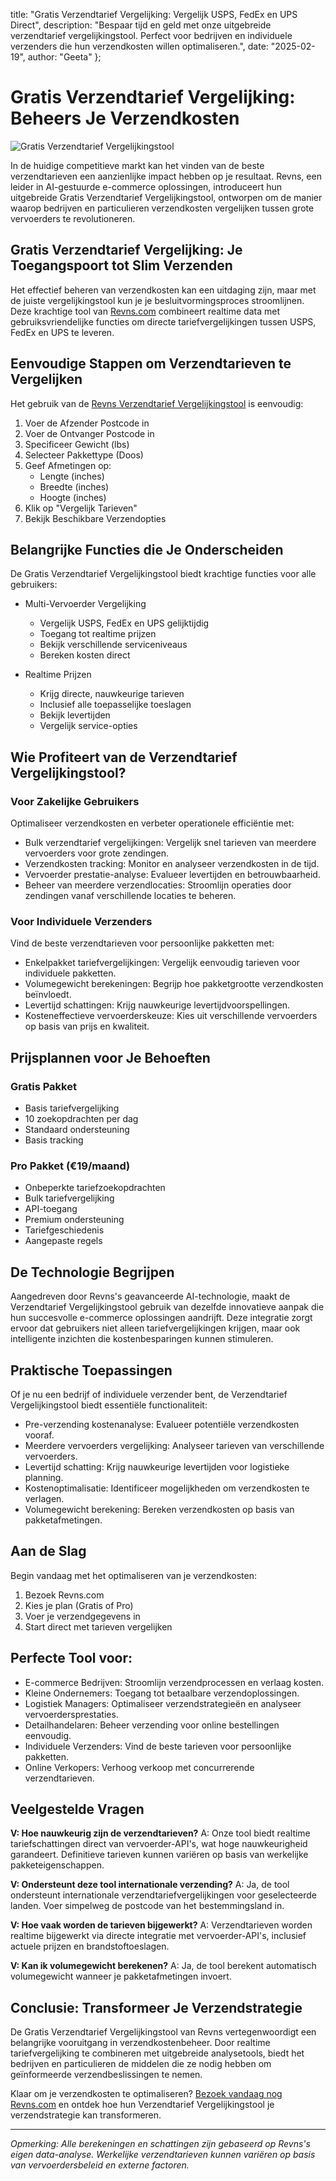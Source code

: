   title: "Gratis Verzendtarief Vergelijking: Vergelijk USPS, FedEx en UPS Direct",
  description: "Bespaar tijd en geld met onze uitgebreide verzendtarief vergelijkingstool. Perfect voor bedrijven en individuele verzenders die hun verzendkosten willen optimaliseren.",
  date: "2025-02-19",
  author: "Geeta"
};

# Gratis Verzendtarief Vergelijking: Beheers Je Verzendkosten

![Gratis Verzendtarief Vergelijkingstool](/images/blog/free-shipping-rate-comparison.jpeg)

In de huidige competitieve markt kan het vinden van de beste verzendtarieven een aanzienlijke impact hebben op je resultaat. Revns, een leider in AI-gestuurde e-commerce oplossingen, introduceert hun uitgebreide Gratis Verzendtarief Vergelijkingstool, ontworpen om de manier waarop bedrijven en particulieren verzendkosten vergelijken tussen grote vervoerders te revolutioneren.

## Gratis Verzendtarief Vergelijking: Je Toegangspoort tot Slim Verzenden

Het effectief beheren van verzendkosten kan een uitdaging zijn, maar met de juiste vergelijkingstool kun je je besluitvormingsproces stroomlijnen. Deze krachtige tool van [Revns.com](https://www.revns.com) combineert realtime data met gebruiksvriendelijke functies om directe tariefvergelijkingen tussen USPS, FedEx en UPS te leveren.

## Eenvoudige Stappen om Verzendtarieven te Vergelijken

Het gebruik van de [Revns Verzendtarief Vergelijkingstool](https://www.revns.com/tools/shipping-comparison) is eenvoudig:

1. Voer de Afzender Postcode in
2. Voer de Ontvanger Postcode in
3. Specificeer Gewicht (lbs)
4. Selecteer Pakkettype (Doos)
5. Geef Afmetingen op:
   - Lengte (inches)
   - Breedte (inches)
   - Hoogte (inches)
6. Klik op "Vergelijk Tarieven"
7. Bekijk Beschikbare Verzendopties

## Belangrijke Functies die Je Onderscheiden

De Gratis Verzendtarief Vergelijkingstool biedt krachtige functies voor alle gebruikers:

- Multi-Vervoerder Vergelijking
  - Vergelijk USPS, FedEx en UPS gelijktijdig
  - Toegang tot realtime prijzen
  - Bekijk verschillende serviceniveaus
  - Bereken kosten direct

- Realtime Prijzen
  - Krijg directe, nauwkeurige tarieven
  - Inclusief alle toepasselijke toeslagen
  - Bekijk levertijden
  - Vergelijk service-opties

## Wie Profiteert van de Verzendtarief Vergelijkingstool?

### Voor Zakelijke Gebruikers
Optimaliseer verzendkosten en verbeter operationele efficiëntie met:
- Bulk verzendtarief vergelijkingen: Vergelijk snel tarieven van meerdere vervoerders voor grote zendingen.
- Verzendkosten tracking: Monitor en analyseer verzendkosten in de tijd.
- Vervoerder prestatie-analyse: Evalueer levertijden en betrouwbaarheid.
- Beheer van meerdere verzendlocaties: Stroomlijn operaties door zendingen vanaf verschillende locaties te beheren.

### Voor Individuele Verzenders
Vind de beste verzendtarieven voor persoonlijke pakketten met:
- Enkelpakket tariefvergelijkingen: Vergelijk eenvoudig tarieven voor individuele pakketten.
- Volumegewicht berekeningen: Begrijp hoe pakketgrootte verzendkosten beïnvloedt.
- Levertijd schattingen: Krijg nauwkeurige levertijdvoorspellingen.
- Kosteneffectieve vervoerderskeuze: Kies uit verschillende vervoerders op basis van prijs en kwaliteit.

## Prijsplannen voor Je Behoeften

### Gratis Pakket
- Basis tariefvergelijking
- 10 zoekopdrachten per dag
- Standaard ondersteuning
- Basis tracking

### Pro Pakket (€19/maand)
- Onbeperkte tariefzoekopdrachten
- Bulk tariefvergelijking
- API-toegang
- Premium ondersteuning
- Tariefgeschiedenis
- Aangepaste regels

## De Technologie Begrijpen

Aangedreven door Revns's geavanceerde AI-technologie, maakt de Verzendtarief Vergelijkingstool gebruik van dezelfde innovatieve aanpak die hun succesvolle e-commerce oplossingen aandrijft. Deze integratie zorgt ervoor dat gebruikers niet alleen tariefvergelijkingen krijgen, maar ook intelligente inzichten die kostenbesparingen kunnen stimuleren.

## Praktische Toepassingen

Of je nu een bedrijf of individuele verzender bent, de Verzendtarief Vergelijkingstool biedt essentiële functionaliteit:

- Pre-verzending kostenanalyse: Evalueer potentiële verzendkosten vooraf.
- Meerdere vervoerders vergelijking: Analyseer tarieven van verschillende vervoerders.
- Levertijd schatting: Krijg nauwkeurige levertijden voor logistieke planning.
- Kostenoptimalisatie: Identificeer mogelijkheden om verzendkosten te verlagen.
- Volumegewicht berekening: Bereken verzendkosten op basis van pakketafmetingen.

## Aan de Slag

Begin vandaag met het optimaliseren van je verzendkosten:

1. Bezoek Revns.com
2. Kies je plan (Gratis of Pro)
3. Voer je verzendgegevens in
4. Start direct met tarieven vergelijken

## Perfecte Tool voor:
- E-commerce Bedrijven: Stroomlijn verzendprocessen en verlaag kosten.
- Kleine Ondernemers: Toegang tot betaalbare verzendoplossingen.
- Logistiek Managers: Optimaliseer verzendstrategieën en analyseer vervoerdersprestaties.
- Detailhandelaren: Beheer verzending voor online bestellingen eenvoudig.
- Individuele Verzenders: Vind de beste tarieven voor persoonlijke pakketten.
- Online Verkopers: Verhoog verkoop met concurrerende verzendtarieven.

## Veelgestelde Vragen

**V: Hoe nauwkeurig zijn de verzendtarieven?**
A: Onze tool biedt realtime tariefschattingen direct van vervoerder-API's, wat hoge nauwkeurigheid garandeert. Definitieve tarieven kunnen variëren op basis van werkelijke pakketeigenschappen.

**V: Ondersteunt deze tool internationale verzending?**
A: Ja, de tool ondersteunt internationale verzendtariefvergelijkingen voor geselecteerde landen. Voer simpelweg de postcode van het bestemmingsland in.

**V: Hoe vaak worden de tarieven bijgewerkt?**
A: Verzendtarieven worden realtime bijgewerkt via directe integratie met vervoerder-API's, inclusief actuele prijzen en brandstoftoeslagen.

**V: Kan ik volumegewicht berekenen?**
A: Ja, de tool berekent automatisch volumegewicht wanneer je pakketafmetingen invoert.

## Conclusie: Transformeer Je Verzendstrategie

De Gratis Verzendtarief Vergelijkingstool van Revns vertegenwoordigt een belangrijke vooruitgang in verzendkostenbeheer. Door realtime tariefvergelijking te combineren met uitgebreide analysetools, biedt het bedrijven en particulieren de middelen die ze nodig hebben om geïnformeerde verzendbeslissingen te nemen.

Klaar om je verzendkosten te optimaliseren? [Bezoek vandaag nog Revns.com](https://www.revns.com/demo) en ontdek hoe hun Verzendtarief Vergelijkingstool je verzendstrategie kan transformeren.

---

*Opmerking: Alle berekeningen en schattingen zijn gebaseerd op Revns's eigen data-analyse. Werkelijke verzendtarieven kunnen variëren op basis van vervoerdersbeleid en externe factoren.*